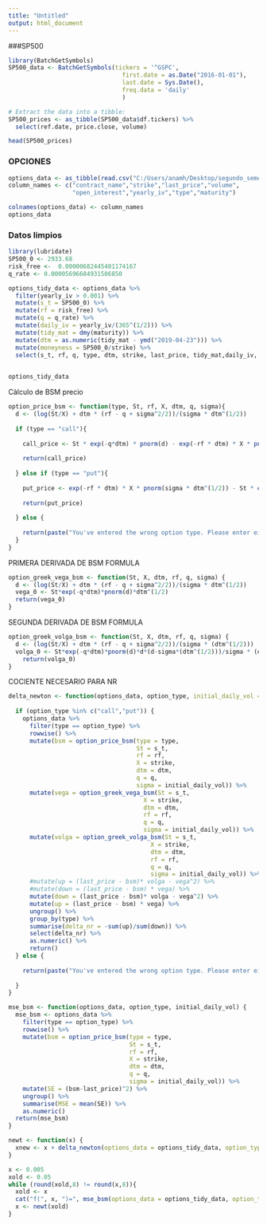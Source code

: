 ---
title: "Untitled"
output: html_document
---

###SP500
```{r}
library(BatchGetSymbols)
SP500_data <- BatchGetSymbols(tickers = '^GSPC',
                                first.date = as.Date("2016-01-01"),
                                last.date = Sys.Date(),
                                freq.data = 'daily'
                                )

# Extract the data into a tibble: 
SP500_prices <- as_tibble(SP500_data$df.tickers) %>% 
  select(ref.date, price.close, volume)

head(SP500_prices)
```

### OPCIONES 

```{r}
options_data <- as_tibble(read.csv("C:/Users/anamh/Desktop/segundo_semestre/optimizacion/proyecto_final/options.csv"))
column_names <- c("contract_name","strike","last_price","volume",
                  "open_interest","yearly_iv","type","maturity")

colnames(options_data) <- column_names
options_data
```

### Datos limpios 

```{r}
library(lubridate)
SP500_0 <- 2933.68
risk_free <-  0.00000682445401174167
q_rate <- 0.00005696684931506850

options_tidy_data <- options_data %>% 
  filter(yearly_iv > 0.001) %>%
  mutate(s_t = SP500_0) %>%
  mutate(rf = risk_free) %>% 
  mutate(q = q_rate) %>% 
  mutate(daily_iv = yearly_iv/(365^(1/2))) %>% 
  mutate(tidy_mat = dmy(maturity)) %>%
  mutate(dtm = as.numeric(tidy_mat - ymd("2019-04-23"))) %>%
  mutate(moneyness = SP500_0/strike) %>% 
  select(s_t, rf, q, type, dtm, strike, last_price, tidy_mat,daily_iv, moneyness)
  

options_tidy_data
```

Càlculo de BSM precio 

```{r BSM_formula}
option_price_bsm <- function(type, St, rf, X, dtm, q, sigma){
  d <- (log(St/X) + dtm * (rf - q + sigma^2/2))/(sigma * dtm^(1/2))
  
  if (type == "call"){
    
    call_price <- St * exp(-q*dtm) * pnorm(d) - exp(-rf * dtm) * X * pnorm(d - sigma * dtm^(1/2))
    
    return(call_price)
    
  } else if (type == "put"){
    
    put_price <- exp(-rf * dtm) * X * pnorm(sigma * dtm^(1/2)) - St * exp(-q*dtm) * pnorm(-d)
    
    return(put_price)
    
  } else {
    
    return(paste("You've entered the wrong option type. Please enter either 'call' or 'put'."))   
  }
}  
```


PRIMERA DERIVADA DE BSM FORMULA 
```{r vega}
option_greek_vega_bsm <- function(St, X, dtm, rf, q, sigma) {
  d <- (log(St/X) + dtm * (rf - q + sigma^2/2))/(sigma * dtm^(1/2))
  vega_0 <- St*exp(-q*dtm)*pnorm(d)*dtm^(1/2)
  return(vega_0)
}
```

SEGUNDA DERIVADA DE BSM FORMULA 
```{r volga}
option_greek_volga_bsm <- function(St, X, dtm, rf, q, sigma) {
  d <- (log(St/X) + dtm * (rf - q + sigma^2/2))/(sigma * (dtm^(1/2)))
  volga_0 <- St*exp(-q*dtm)*pnorm(d)*d*(d-sigma*(dtm^(1/2)))/sigma * (dtm^(1/2))
    return(volga_0)
}
```

COCIENTE NECESARIO PARA NR 
```{r nr_delta}
delta_newton <- function(options_data, option_type, initial_daily_vol = 0.0001) {
  
  if (option_type %in% c("call","put")) {
    options_data %>%
      filter(type == option_type) %>% 
      rowwise() %>%
      mutate(bsm = option_price_bsm(type = type, 
                                    St = s_t,
                                    rf = rf,
                                    X = strike,
                                    dtm = dtm,
                                    q = q,
                                    sigma = initial_daily_vol)) %>%
      mutate(vega = option_greek_vega_bsm(St = s_t,
                                      X = strike, 
                                      dtm = dtm, 
                                      rf = rf, 
                                      q = q, 
                                      sigma = initial_daily_vol)) %>% 
      mutate(volga = option_greek_volga_bsm(St = s_t,
                                        X = strike, 
                                        dtm = dtm, 
                                        rf = rf, 
                                        q = q, 
                                        sigma = initial_daily_vol)) %>% 
      #mutate(up = (last_price - bsm)* volga - vega^2) %>% 
      #mutate(down = (last_price - bsm) * vega) %>%
      mutate(down = (last_price - bsm)* volga - vega^2) %>% 
      mutate(up = (last_price - bsm) * vega) %>% 
      ungroup() %>% 
      group_by(type) %>% 
      summarise(delta_nr = -sum(up)/sum(down)) %>%
      select(delta_nr) %>% 
      as.numeric() %>% 
      return()
  } else {
    
    return(paste("You've entered the wrong option type. Please enter either 'call' or 'put'.")) 
  
  }
}
```


```{r}
mse_bsm <- function(options_data, option_type, initial_daily_vol) {
  mse_bsm <- options_data %>%
    filter(type == option_type) %>% 
    rowwise() %>% 
    mutate(bsm = option_price_bsm(type = type, 
                                  St = s_t,
                                  rf = rf,
                                  X = strike,
                                  dtm = dtm,
                                  q = q,
                                  sigma = initial_daily_vol)) %>% 
    mutate(SE = (bsm-last_price)^2) %>% 
    ungroup() %>% 
    summarise(MSE = mean(SE)) %>% 
    as.numeric()
  return(mse_bsm)
}
```

```{r}
newt <- function(x) {
  xnew <- x + delta_newton(options_data = options_tidy_data, option_type = "call", initial_daily_vol = x)
}

x <- 0.005
xold <- 0.05
while (round(xold,8) != round(x,8)){
  xold <- x
  cat("f(", x, ")=", mse_bsm(options_data = options_tidy_data, option_type = "call", initial_daily_vol=x), "\n")
  x <- newt(xold)
}
```


































